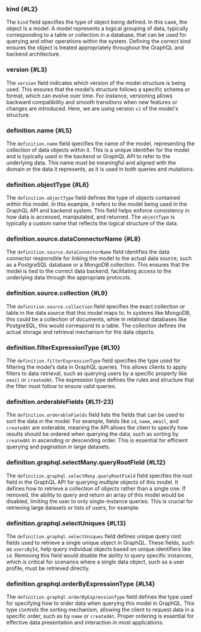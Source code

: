 ### kind {#L2}

The `kind` field specifies the type of object being defined. In this case, the object is a model. A model represents a
logical grouping of data, typically corresponding to a table or collection in a database, that can be used for querying
and other operations within the system. Defining the correct kind ensures the object is treated appropriately throughout
the GraphQL and backend architecture.

### version {#L3}

The `version` field indicates which version of the model structure is being used. This ensures that the model’s
structure follows a specific schema or format, which can evolve over time. For instance, versioning allows backward
compatibility and smooth transitions when new features or changes are introduced. Here, we are using version `v1` of the
model's structure.

### definition.name {#L5}

The `definition.name` field specifies the name of the model, representing the collection of data objects within it. This
is a unique identifier for the model and is typically used in the backend or GraphQL API to refer to the underlying
data. This name must be meaningful and aligned with the domain or the data it represents, as it is used in both queries
and mutations.

### definition.objectType {#L6}

The `definition.objectType` field defines the type of objects contained within this model. In this example, it refers to
the model being used in the GraphQL API and backend system. This field helps enforce consistency in how data is
accessed, manipulated, and returned. The `objectType` is typically a custom name that reflects the logical structure of
the data.

### definition.source.dataConnectorName {#L8}

The `definition.source.dataConnectorName` field identifies the data connector responsible for linking the model to the
actual data source, such as a PostgreSQL database or a MongoDB collection. This ensures that the model is tied to the
correct data backend, facilitating access to the underlying data through the appropriate protocols.

### definition.source.collection {#L9}

The `definition.source.collection` field specifies the exact collection or table in the data source that this model maps
to. In systems like MongoDB, this could be a collection of documents, while in relational databases like PostgreSQL,
this would correspond to a table. The collection defines the actual storage and retrieval mechanism for the data
objects.

### definition.filterExpressionType {#L10}

The `definition.filterExpressionType` field specifies the type used for filtering the model’s data in GraphQL queries.
This allows clients to apply filters to data retrieval, such as querying users by a specific property like `email` or
`createdAt`. The expression type defines the rules and structure that the filter must follow to ensure valid queries.

### definition.orderableFields {#L11-23}

The `definition.orderableFields` field lists the fields that can be used to sort the data in the model. For example,
fields like `id`, `name`, `email`, and `createdAt` are orderable, meaning the API allows the client to specify how
results should be ordered when querying the data, such as sorting by `createdAt` in ascending or descending order. This
is essential for efficient querying and pagination in large datasets.

### definition.graphql.selectMany.queryRootField {#L12}

The `definition.graphql.selectMany.queryRootField` field specifies the root field in the GraphQL API for querying
multiple objects of this model. It defines how to retrieve a collection of objects rather than a single one. If removed,
the ability to query and return an array of this model would be disabled, limiting the user to only single-instance
queries. This is crucial for retrieving large datasets or lists of users, for example.

### definition.graphql.selectUniques {#L13}

The `definition.graphql.selectUniques` field defines unique query root fields used to retrieve a single unique object in
GraphQL. These fields, such as `usersById`, help query individual objects based on unique identifiers like `id`.
Removing this field would disable the ability to query specific instances, which is critical for scenarios where a
single data object, such as a user profile, must be retrieved directly.

### definition.graphql.orderByExpressionType {#L14}

The `definition.graphql.orderByExpressionType` field defines the type used for specifying how to order data when
querying this model in GraphQL. This type controls the sorting mechanism, allowing the client to request data in a
specific order, such as by `name` or `createdAt`. Proper ordering is essential for effective data presentation and
interaction in most applications.
